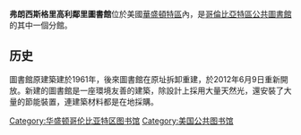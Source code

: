 {{Infobox library
| library_name = 弗朗西斯格里高利鄰里圖書館| name_en=Francis A. Gregory Neighborhood Library| image   =
|country         ={{USA}}
| location     = [[华盛顿哥伦比亚特区|华盛顿哥伦比亚特区]]
| type         = 
| established  = 1961年
| num_branches =
| coordinates        = {{coord|35|51|53.9|N|76|57|15.2|W|region:AT-9_type:landmark|display=inline,title}}
| collection_size = 4萬
| website      =
dclibrary.org}}


'''弗朗西斯格里高利鄰里圖書館'''位於美國[[華盛頓特區|華盛頓特區]]內，是[[哥倫比亞特區公共圖書館|哥倫比亞特區公共圖書館]]的其中一個分館。

==历史==
圖書館原建築建於1961年，後來圖書館在原址拆卸重建，於2012年6月9日重新開放。新建的圖書館是一座環境友善的建築，除設計上採用大量天然光，還安裝了大量的節能裝置，連建築材料都是在地採購。

[[Category:华盛顿哥伦比亚特区图书馆|Category:华盛顿哥伦比亚特区图书馆]]
[[Category:美国公共图书馆|Category:美国公共图书馆]]
